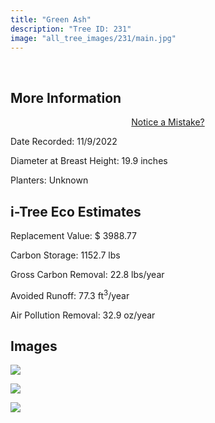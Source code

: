 ```yaml
---
title: "Green Ash"
description: "Tree ID: 231"
image: "all_tree_images/231/main.jpg"
---
```


<br>

## **More Information**
::: column-margin
<center><a class="button" href="https://forms.gle/W6f5nwYxrM33hF4f7">Notice a Mistake?</a></center>
:::


Date Recorded:  11/9/2022

Diameter at Breast Height:  19.9  inches

Planters:  Unknown

## **i-Tree Eco Estimates**


 Replacement Value: $ 3988.77

 Carbon Storage:  1152.7  lbs

 Gross Carbon Removal:  22.8  lbs/year

 Avoided Runoff:  77.3  ft<sup>3</sup>/year

 Air Pollution Removal:  32.9  oz/year

## **Images**


 ![](all_tree_images/231/IMG_7233.jpg)

 ![](all_tree_images/231/IMG_7234.jpg)

 ![](all_tree_images/231/main.jpg)
